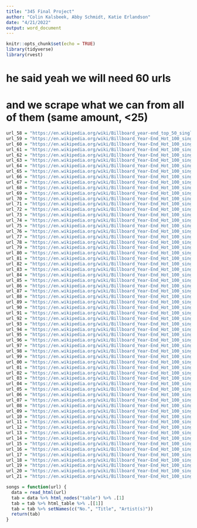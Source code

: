 ```yaml
---
title: "345 Final Project"
author: "Colin Kalsbeek, Abby Schmidt, Katie Erlandson"
date: "4/21/2022"
output: word_document
---
```


```r
knitr::opts_chunk$set(echo = TRUE)
library(tidyverse)
library(rvest)
```

# he said yeah we will need 60 urls 
# and we scrape what we can from all of them (same amount, <25)

```r
url_58 = "https://en.wikipedia.org/wiki/Billboard_year-end_top_50_singles_of_1958"
url_59 = "https://en.wikipedia.org/wiki/Billboard_Year-End_Hot_100_singles_of_1959"
url_60 = "https://en.wikipedia.org/wiki/Billboard_Year-End_Hot_100_singles_of_1960"
url_61 = "https://en.wikipedia.org/wiki/Billboard_Year-End_Hot_100_singles_of_1961" 
url_62 = "https://en.wikipedia.org/wiki/Billboard_Year-End_Hot_100_singles_of_1962"
url_63 = "https://en.wikipedia.org/wiki/Billboard_Year-End_Hot_100_singles_of_1963"
url_64 = "https://en.wikipedia.org/wiki/Billboard_Year-End_Hot_100_singles_of_1964"
url_65 = "https://en.wikipedia.org/wiki/Billboard_Year-End_Hot_100_singles_of_1965"
url_66 = "https://en.wikipedia.org/wiki/Billboard_Year-End_Hot_100_singles_of_1966"
url_67 = "https://en.wikipedia.org/wiki/Billboard_Year-End_Hot_100_singles_of_1967"
url_68 = "https://en.wikipedia.org/wiki/Billboard_Year-End_Hot_100_singles_of_1968"
url_69 = "https://en.wikipedia.org/wiki/Billboard_Year-End_Hot_100_singles_of_1969"
url_70 = "https://en.wikipedia.org/wiki/Billboard_Year-End_Hot_100_singles_of_1970"
url_71 = "https://en.wikipedia.org/wiki/Billboard_Year-End_Hot_100_singles_of_1971"
url_72 = "https://en.wikipedia.org/wiki/Billboard_Year-End_Hot_100_singles_of_1972"
url_73 = "https://en.wikipedia.org/wiki/Billboard_Year-End_Hot_100_singles_of_1973"
url_74 = "https://en.wikipedia.org/wiki/Billboard_Year-End_Hot_100_singles_of_1974"
url_75 = "https://en.wikipedia.org/wiki/Billboard_Year-End_Hot_100_singles_of_1975"
url_76 = "https://en.wikipedia.org/wiki/Billboard_Year-End_Hot_100_singles_of_1976"
url_77 = "https://en.wikipedia.org/wiki/Billboard_Year-End_Hot_100_singles_of_1977"
url_78 = "https://en.wikipedia.org/wiki/Billboard_Year-End_Hot_100_singles_of_1978"
url_79 = "https://en.wikipedia.org/wiki/Billboard_Year-End_Hot_100_singles_of_1979"
url_80 = "https://en.wikipedia.org/wiki/Billboard_Year-End_Hot_100_singles_of_1980"
url_81 = "https://en.wikipedia.org/wiki/Billboard_Year-End_Hot_100_singles_of_1981"
url_82 = "https://en.wikipedia.org/wiki/Billboard_Year-End_Hot_100_singles_of_1982"
url_83 = "https://en.wikipedia.org/wiki/Billboard_Year-End_Hot_100_singles_of_1983"
url_84 = "https://en.wikipedia.org/wiki/Billboard_Year-End_Hot_100_singles_of_1984"
url_85 = "https://en.wikipedia.org/wiki/Billboard_Year-End_Hot_100_singles_of_1985"
url_86 = "https://en.wikipedia.org/wiki/Billboard_Year-End_Hot_100_singles_of_1986"
url_87 = "https://en.wikipedia.org/wiki/Billboard_Year-End_Hot_100_singles_of_1987"
url_88 = "https://en.wikipedia.org/wiki/Billboard_Year-End_Hot_100_singles_of_1988"
url_89 = "https://en.wikipedia.org/wiki/Billboard_Year-End_Hot_100_singles_of_1989"
url_90 = "https://en.wikipedia.org/wiki/Billboard_Year-End_Hot_100_singles_of_1990"
url_91 = "https://en.wikipedia.org/wiki/Billboard_Year-End_Hot_100_singles_of_1991"
url_92 = "https://en.wikipedia.org/wiki/Billboard_Year-End_Hot_100_singles_of_1992"
url_93 = "https://en.wikipedia.org/wiki/Billboard_Year-End_Hot_100_singles_of_1993"
url_94 = "https://en.wikipedia.org/wiki/Billboard_Year-End_Hot_100_singles_of_1994"
url_95 = "https://en.wikipedia.org/wiki/Billboard_Year-End_Hot_100_singles_of_1995"
url_96 = "https://en.wikipedia.org/wiki/Billboard_Year-End_Hot_100_singles_of_1996"
url_97 = "https://en.wikipedia.org/wiki/Billboard_Year-End_Hot_100_singles_of_1997"
url_98 = "https://en.wikipedia.org/wiki/Billboard_Year-End_Hot_100_singles_of_1998"
url_99 = "https://en.wikipedia.org/wiki/Billboard_Year-End_Hot_100_singles_of_1999"
url_00 = "https://en.wikipedia.org/wiki/Billboard_Year-End_Hot_100_singles_of_2000"
url_01 = "https://en.wikipedia.org/wiki/Billboard_Year-End_Hot_100_singles_of_2001"
url_02 = "https://en.wikipedia.org/wiki/Billboard_Year-End_Hot_100_singles_of_2002"
url_03 = "https://en.wikipedia.org/wiki/Billboard_Year-End_Hot_100_singles_of_2003"
url_04 = "https://en.wikipedia.org/wiki/Billboard_Year-End_Hot_100_singles_of_2004"
url_05 = "https://en.wikipedia.org/wiki/Billboard_Year-End_Hot_100_singles_of_2005"
url_06 = "https://en.wikipedia.org/wiki/Billboard_Year-End_Hot_100_singles_of_2006"
url_07 = "https://en.wikipedia.org/wiki/Billboard_Year-End_Hot_100_singles_of_2007"
url_08 = "https://en.wikipedia.org/wiki/Billboard_Year-End_Hot_100_singles_of_2008"
url_09 = "https://en.wikipedia.org/wiki/Billboard_Year-End_Hot_100_singles_of_2009"
url_10 = "https://en.wikipedia.org/wiki/Billboard_Year-End_Hot_100_singles_of_2010"
url_11 = "https://en.wikipedia.org/wiki/Billboard_Year-End_Hot_100_singles_of_2011"
url_12 = "https://en.wikipedia.org/wiki/Billboard_Year-End_Hot_100_singles_of_2012"
url_13 = "https://en.wikipedia.org/wiki/Billboard_Year-End_Hot_100_singles_of_2013"
url_14 = "https://en.wikipedia.org/wiki/Billboard_Year-End_Hot_100_singles_of_2014"
url_15 = "https://en.wikipedia.org/wiki/Billboard_Year-End_Hot_100_singles_of_2015"
url_16 = "https://en.wikipedia.org/wiki/Billboard_Year-End_Hot_100_singles_of_2016"
url_17 = "https://en.wikipedia.org/wiki/Billboard_Year-End_Hot_100_singles_of_2017"
url_18 = "https://en.wikipedia.org/wiki/Billboard_Year-End_Hot_100_singles_of_2018"
url_19 = "https://en.wikipedia.org/wiki/Billboard_Year-End_Hot_100_singles_of_2019"
url_20 = "https://en.wikipedia.org/wiki/Billboard_Year-End_Hot_100_singles_of_2020"
url_21 = "https://en.wikipedia.org/wiki/Billboard_Year-End_Hot_100_singles_of_2021"
```

```r
songs = function(url) {
  data = read_html(url)
  tab = data %>% html_nodes("table") %>% .[1]
  tab = tab %>% html_table %>% .[[1]] 
  tab = tab %>% setNames(c("No.", "Title", "Artist(s)"))
  return(tab)
}
```


